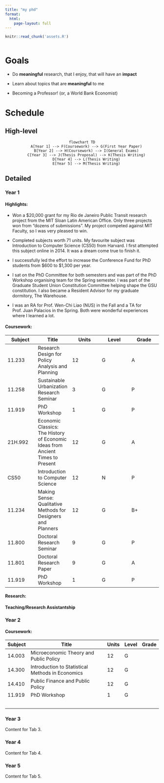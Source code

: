 ```yaml
---
title: "my phd"
format: 
  html:
    page-layout: full
---
```


```r
knitr::read_chunk('assets.R')
```

::: {style="text-align: center;"}
```mermaid
```
:::

# Goals

-   Do **meaningful** research, that I enjoy, that will have an **impact**

-   Learn about topics that are **meaningful** to me

-   Becoming a Professor! (or, a World Bank Economist)

# Schedule

## High-level

::: {style="text-align: center;"}
```mermaid

flowchart TD
    A[Year 1] --> F(Coursework) --> G(First Year Paper)
    B[Year 2] --> H(Coursework) --> I(General Exams)
    C[Year 3] --> J(Thesis Proposal) --> K(Thesis Writing)
    D[Year 4] --> L(Thesis Writing)
    E[Year 5] --> M(Thesis Writing)

```
:::

## Detailed

::: panel-tabset
### Year 1

#### Highlights:

-   Won a \$20,000 grant for my Rio de Janeiro Public Transit research project from the MIT Sloan Latin American Office. Only three projects won from “dozens of submissions”. My project competed against MIT Faculty, so I was very pleased to win.

-   Completed subjects worth 71 units. My favourite subject was Introduction to Computer Science (CS50) from Harvard. I first attempted this subject online in 2014. It was a dream come true to finish it.

-   I successfully led the effort to increase the Conference Fund for PhD students from \$600 to \$1,300 per year.

-   I sat on the PhD Committee for both semesters and was part of the PhD Workshop organising team for the Spring semester. I was part of the Graduate Student Union Constitution Committee helping shape the GSU constitution. I also became a Resident Advisor for my graduate dormitory, The Warehouse.

-   I was an RA for Prof. Wen-Chi Liao (NUS) in the Fall and a TA for Prof. Juan Palacios in the Spring. Both were wonderful experiences where I learned a lot.

#### Coursework:

| Subject | Title | Units | Level | Grade |
|----|----|----|----|----|
| 11.233 | Research Design for Policy Analysis and Planning | 12 | G | A |
| 11.258 | Sustainable Urbanization Research Seminar | 3 | G | P |
| 11.919 | PhD Workshop | 1 | G | P |
| 21H.992 | Economic Classics: The History of Economic Ideas from Ancient Times to Present | 12 | G | A |
| CS50 | Introduction to Computer Science | 12 | N | P |
| 11.234 | Making Sense: Qualitative Methods for Designers and Planners | 12 | G | B+ |
| 11.800 | Doctoral Research Seminar | 9 | G | P |
| 11.801 | Doctoral Research Paper | 9 | G | A |
| 11.919 | PhD Workshop | 1 | G | P |

#### Research:

#### Teaching/Research Assistantship

### Year 2

#### Coursework:

| Subject | Title                                            | Units | Level | Grade |
|---------|--------------------------------------------------|-------|-------|-------|
| 14.003  | Microeconomic Theory and Public Policy           | 12    | G     |       |
| 14.300  | Introduction to Statistical Methods in Economics | 12    | G     |       |
| 14.410  | Public Finance and Public Policy                 | 12    | G     |       |
| 11.919  | PhD Workshop                                     | 1     | G     |       |
|         |                                                  |       |       |       |
|         |                                                  |       |       |       |
|         |                                                  |       |       |       |
|         |                                                  |       |       |       |
|         |                                                  |       |       |       |

### Year 3

Content for Tab 3.

### Year 4

Content for Tab 4.

### Year 5

Content for Tab 5.
:::
